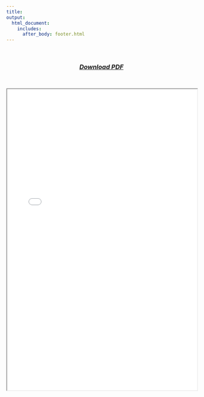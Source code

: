 ```yaml
---
title:
output: 
  html_document:
    includes:
      after_body: footer.html
---
```


<p>&nbsp;</p>

<center> 
### ***[Download PDF](cv_fv_eng.pdf) *** 
</center>

<p>&nbsp;</p>

<html>
  <body>
    <iframe src="cv_f_valentini_eng.pdf" width="100%" height="800px">
    </iframe>
  </body>
</html>
